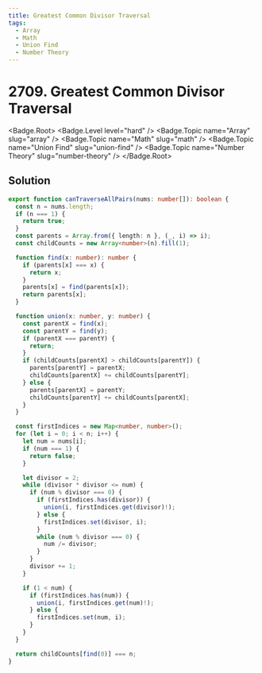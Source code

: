 ```yaml
---
title: Greatest Common Divisor Traversal
tags:
  - Array
  - Math
  - Union Find
  - Number Theory
---
```


# 2709. Greatest Common Divisor Traversal

<Badge.Root>
  <Badge.Level level="hard" />
  <Badge.Topic name="Array" slug="array" />
  <Badge.Topic name="Math" slug="math" />
  <Badge.Topic name="Union Find" slug="union-find" />
  <Badge.Topic name="Number Theory" slug="number-theory" />
</Badge.Root>

## Solution

```typescript filename="solution.ts" copy
export function canTraverseAllPairs(nums: number[]): boolean {
  const n = nums.length;
  if (n === 1) {
    return true;
  }
  const parents = Array.from({ length: n }, (_, i) => i);
  const childCounts = new Array<number>(n).fill(1);

  function find(x: number): number {
    if (parents[x] === x) {
      return x;
    }
    parents[x] = find(parents[x]);
    return parents[x];
  }

  function union(x: number, y: number) {
    const parentX = find(x);
    const parentY = find(y);
    if (parentX === parentY) {
      return;
    }
    if (childCounts[parentX] > childCounts[parentY]) {
      parents[parentY] = parentX;
      childCounts[parentX] += childCounts[parentY];
    } else {
      parents[parentX] = parentY;
      childCounts[parentY] += childCounts[parentX];
    }
  }

  const firstIndices = new Map<number, number>();
  for (let i = 0; i < n; i++) {
    let num = nums[i];
    if (num === 1) {
      return false;
    }

    let divisor = 2;
    while (divisor * divisor <= num) {
      if (num % divisor === 0) {
        if (firstIndices.has(divisor)) {
          union(i, firstIndices.get(divisor)!);
        } else {
          firstIndices.set(divisor, i);
        }
        while (num % divisor === 0) {
          num /= divisor;
        }
      }
      divisor += 1;
    }

    if (1 < num) {
      if (firstIndices.has(num)) {
        union(i, firstIndices.get(num)!);
      } else {
        firstIndices.set(num, i);
      }
    }
  }

  return childCounts[find(0)] === n;
}
```

<ProblemLink
  codingSite="leetcode"
  href="https://leetcode.com/problems/greatest-common-divisor-traversal"
  title="Greatest Common Divisor Traversal"
/>

